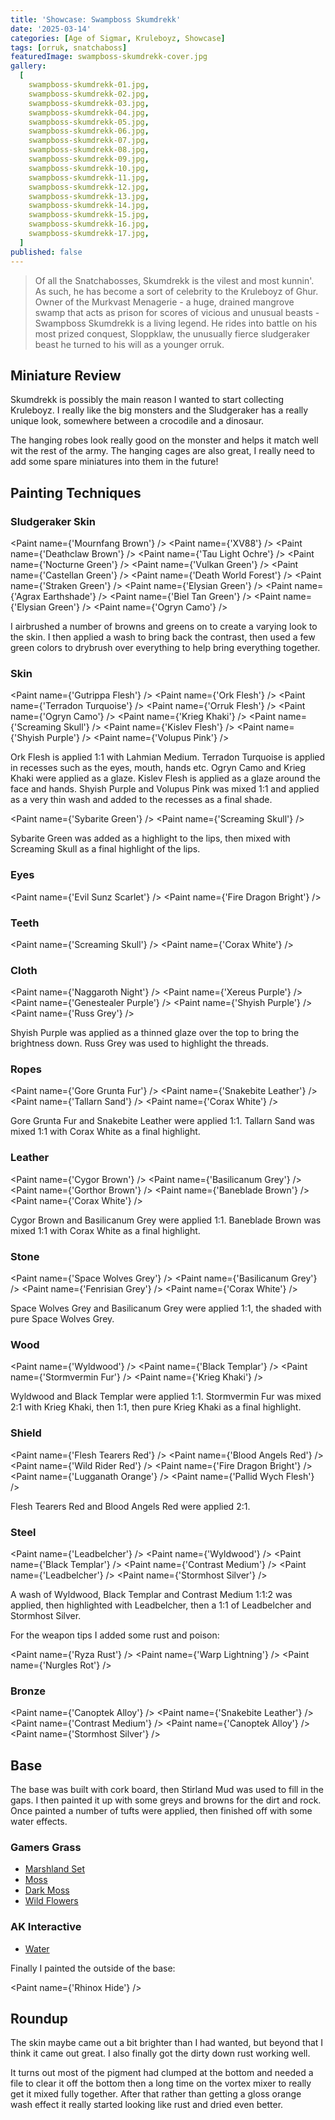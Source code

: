 ```yaml
---
title: 'Showcase: Swampboss Skumdrekk'
date: '2025-03-14'
categories: [Age of Sigmar, Kruleboyz, Showcase]
tags: [orruk, snatchaboss]
featuredImage: swampboss-skumdrekk-cover.jpg
gallery:
  [
    swampboss-skumdrekk-01.jpg,
    swampboss-skumdrekk-02.jpg,
    swampboss-skumdrekk-03.jpg,
    swampboss-skumdrekk-04.jpg,
    swampboss-skumdrekk-05.jpg,
    swampboss-skumdrekk-06.jpg,
    swampboss-skumdrekk-07.jpg,
    swampboss-skumdrekk-08.jpg,
    swampboss-skumdrekk-09.jpg,
    swampboss-skumdrekk-10.jpg,
    swampboss-skumdrekk-11.jpg,
    swampboss-skumdrekk-12.jpg,
    swampboss-skumdrekk-13.jpg,
    swampboss-skumdrekk-14.jpg,
    swampboss-skumdrekk-15.jpg,
    swampboss-skumdrekk-16.jpg,
    swampboss-skumdrekk-17.jpg,
  ]
published: false
---
```



> Of all the Snatchabosses, Skumdrekk is the vilest and most kunnin'. As such, he has become a sort of celebrity to the
> Kruleboyz of Ghur. Owner of the Murkvast Menagerie - a huge, drained mangrove swamp that acts as prison for scores of
> vicious and unusual beasts - Swampboss Skumdrekk is a living legend. He rides into battle on his most prized conquest,
> Sloppklaw, the unusually fierce sludgeraker beast he turned to his will as a younger orruk.

## Miniature Review

Skumdrekk is possibly the main reason I wanted to start collecting Kruleboyz. I really like the big monsters and the
Sludgeraker has a really unique look, somewhere between a crocodile and a dinosaur.

The hanging robes look really good on the monster and helps it match well wit the rest of the army. The hanging cages
are also great, I really need to add some spare miniatures into them in the future!

## Painting Techniques

### Sludgeraker Skin

<Paint name={'Mournfang Brown'} />
<Paint name={'XV88'} />
<Paint name={'Deathclaw Brown'} />
<Paint name={'Tau Light Ochre'} />
<Paint name={'Nocturne Green'} />
<Paint name={'Vulkan Green'} />
<Paint name={'Castellan Green'} />
<Paint name={'Death World Forest'} />
<Paint name={'Straken Green'} />
<Paint name={'Elysian Green'} />
<Paint name={'Agrax Earthshade'} />
<Paint name={'Biel Tan Green'} />
<Paint name={'Elysian Green'} />
<Paint name={'Ogryn Camo'} />

I airbrushed a number of browns and greens on to create a varying look to the skin. I then applied a wash to bring
back the contrast, then used a few green colors to drybrush over everything to help bring everything together.

### Skin

<Paint name={'Gutrippa Flesh'} />
<Paint name={'Ork Flesh'} />
<Paint name={'Terradon Turquoise'} />
<Paint name={'Orruk Flesh'} />
<Paint name={'Ogryn Camo'} />
<Paint name={'Krieg Khaki'} />
<Paint name={'Screaming Skull'} />
<Paint name={'Kislev Flesh'} />
<Paint name={'Shyish Purple'} />
<Paint name={'Volupus Pink'} />

Ork Flesh is applied 1:1 with Lahmian Medium. Terradon Turquoise is applied in recesses such as the eyes, mouth,
hands etc. Ogryn Camo and Krieg Khaki were applied as a glaze. Kislev Flesh is applied as a glaze around the face and
hands. Shyish Purple and Volupus Pink was mixed 1:1 and applied as a very thin wash and added to the recesses as a final
shade.

<Paint name={'Sybarite Green'} />
<Paint name={'Screaming Skull'} />

Sybarite Green was added as a highlight to the lips, then mixed with Screaming Skull as a final highlight of the lips.

### Eyes

<Paint name={'Evil Sunz Scarlet'} />
<Paint name={'Fire Dragon Bright'} />

### Teeth

<Paint name={'Screaming Skull'} />
<Paint name={'Corax White'} />

### Cloth

<Paint name={'Naggaroth Night'} />
<Paint name={'Xereus Purple'} />
<Paint name={'Genestealer Purple'} />
<Paint name={'Shyish Purple'} />
<Paint name={'Russ Grey'} />

Shyish Purple was applied as a thinned glaze over the top to bring the brightness down. Russ Grey was used to highlight
the threads.

### Ropes

<Paint name={'Gore Grunta Fur'} />
<Paint name={'Snakebite Leather'} />
<Paint name={'Tallarn Sand'} />
<Paint name={'Corax White'} />

Gore Grunta Fur and Snakebite Leather were applied 1:1. Tallarn Sand was mixed 1:1 with Corax White as a final
highlight.

### Leather

<Paint name={'Cygor Brown'} />
<Paint name={'Basilicanum Grey'} />
<Paint name={'Gorthor Brown'} />
<Paint name={'Baneblade Brown'} />
<Paint name={'Corax White'} />

Cygor Brown and Basilicanum Grey were applied 1:1. Baneblade Brown was mixed 1:1 with Corax White as a final highlight.

### Stone

<Paint name={'Space Wolves Grey'} />
<Paint name={'Basilicanum Grey'} />
<Paint name={'Fenrisian Grey'} />
<Paint name={'Corax White'} />

Space Wolves Grey and Basilicanum Grey were applied 1:1, the shaded with pure Space Wolves Grey.

### Wood

<Paint name={'Wyldwood'} />
<Paint name={'Black Templar'} />
<Paint name={'Stormvermin Fur'} />
<Paint name={'Krieg Khaki'} />

Wyldwood and Black Templar were applied 1:1. Stormvermin Fur was mixed 2:1 with Krieg Khaki, then 1:1, then pure
Krieg Khaki as a final highlight.

### Shield

<Paint name={'Flesh Tearers Red'} />
<Paint name={'Blood Angels Red'} />
<Paint name={'Wild Rider Red'} />
<Paint name={'Fire Dragon Bright'} />
<Paint name={'Lugganath Orange'} />
<Paint name={'Pallid Wych Flesh'} />

Flesh Tearers Red and Blood Angels Red were applied 2:1.

### Steel

<Paint name={'Leadbelcher'} />
<Paint name={'Wyldwood'} />
<Paint name={'Black Templar'} />
<Paint name={'Contrast Medium'} />
<Paint name={'Leadbelcher'} />
<Paint name={'Stormhost Silver'} />

A wash of Wyldwood, Black Templar and Contrast Medium 1:1:2 was applied, then highlighted with Leadbelcher, then
a 1:1 of Leadbelcher and Stormhost Silver.

For the weapon tips I added some rust and poison:

<Paint name={'Ryza Rust'} />
<Paint name={'Warp Lightning'} />
<Paint name={'Nurgles Rot'} />

### Bronze

<Paint name={'Canoptek Alloy'} />
<Paint name={'Snakebite Leather'} />
<Paint name={'Contrast Medium'} />
<Paint name={'Canoptek Alloy'} />
<Paint name={'Stormhost Silver'} />

## Base

The base was built with cork board, then Stirland Mud was used to fill in the gaps. I then painted it up with some greys
and browns for the dirt and rock. Once painted a number of tufts were applied, then finished off with some water effects.

### Gamers Grass

- [Marshland Set](https://gamersgrass.com/product/marshland-set/)
- [Moss](https://gamersgrass.com/product/moss-2mm/)
- [Dark Moss](https://gamersgrass.com/product/dark-moss-2mm/)
- [Wild Flowers](https://gamersgrass.com/product/wild-flowers-set/)

### AK Interactive

- [Water](https://ak-interactive.com/product/puddles-60ml/)

Finally I painted the outside of the base:

<Paint name={'Rhinox Hide'} />

## Roundup

The skin maybe came out a bit brighter than I had wanted, but beyond that I think it came out great. I also finally got
the dirty down rust working well.

It turns out most of the pigment had clumped at the bottom and needed a file to clear it off the bottom then a long time
on the vortex mixer to really get it mixed fully together. After that rather than getting a gloss orange wash effect it
really started looking like rust and dried even better.

